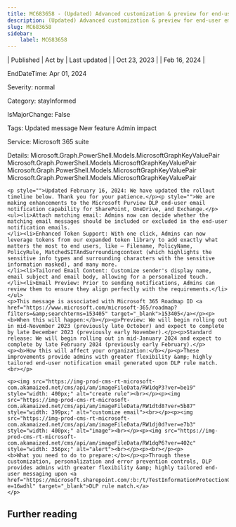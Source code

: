```yaml
---
title: MC683658 - (Updated) Advanced customization & preview for end-user email notification in Microsoft Purview DLP
description: (Updated) Advanced customization & preview for end-user email notification in Microsoft Purview DLP
slug: MC683658
sidebar:
    label: MC683658
---
```



| Published | Act by | Last updated |
| Oct 23, 2023 |  | Feb 16, 2024 |

EndDateTime: Apr 01, 2024

Severity: normal

Category: stayInformed

IsMajorChange: False

Tags: Updated message New feature Admin impact

Service: Microsoft 365 suite

Details: Microsoft.Graph.PowerShell.Models.MicrosoftGraphKeyValuePair Microsoft.Graph.PowerShell.Models.MicrosoftGraphKeyValuePair Microsoft.Graph.PowerShell.Models.MicrosoftGraphKeyValuePair Microsoft.Graph.PowerShell.Models.MicrosoftGraphKeyValuePair

```
<p style="">Updated February 16, 2024: We have updated the rollout timeline below. Thank you for your patience.</p><p style="">We are making enhancements to the Microsoft Purview DLP end-user email notification capability for SharePoint, OneDrive, and Exchange.</p><ul><li>Attach matching email: Admins now can decide whether the matching email messages should be included or excluded in the end-user notification emails.
</li><li>Enhanced Token Support: With one click, Admins can now leverage tokens from our expanded token library to add exactly what matters the most to end users, like – Filename, PolicyName, PolicyRule, MatchedSITAndSurroundingcontext (which highlights the sensitive info types and surrounding characters with the sensitive information masked), and many more.
</li><li>Tailored Email Content: Customize sender's display name, email subject and email body, allowing for a personalized touch.
</li><li>Email Preview: Prior to sending notifications, Admins can review them to ensure they align perfectly with the requirements.</li></ul>
<p>This message is associated with Microsoft 365 Roadmap ID <a href="https://www.microsoft.com/microsoft-365/roadmap?filters=&amp;searchterms=153405" target="_blank">153405</a></p><p><b>When this will happen:</b></p><p>Preview: We will begin rolling out in mid-November 2023 (previously late October) and expect to complete by late December 2023 (previously early November).</p><p>Standard release: We will begin rolling out in mid-January 2024 and expect to complete by late February 2024 (previously early February).</p>
<p><b>How this will affect your organization:</b></p><p>These improvements provide admins with greater flexibility &amp; highly tailored end-user notification email generated upon DLP rule match.<br></p>

<p><img src="https://img-prod-cms-rt-microsoft-com.akamaized.net/cms/api/am/imageFileData/RW1dqP3?ver=be19" style="width: 400px;" alt="create rule"><br></p><p><img src="https://img-prod-cms-rt-microsoft-com.akamaized.net/cms/api/am/imageFileData/RW1dtd8?ver=5b87" style="width: 399px;" alt="customize email"><br></p><p><img src="https://img-prod-cms-rt-microsoft-com.akamaized.net/cms/api/am/imageFileData/RW1dj0d?ver=e7b3" style="width: 400px;" alt="image"><br></p><p><img src="https://img-prod-cms-rt-microsoft-com.akamaized.net/cms/api/am/imageFileData/RW1dqP6?ver=402c" style="width: 356px;" alt="alert"><br></p><p><br></p><p>
<b>What you need to do to prepare:</b></p><p>Through these customization, personalization and error prevention controls, DLP provides admins with greater flexibility &amp; highly tailored end-user messaging upon <a href="https://microsoft.sharepoint.com/:b:/t/TestInformationProtectionGovernancecustomercommunity/Ec5R1XoWFFZAuXpwc_tZewcBSV5Cn55TPyq3bFZqXl_6nw?e=16wdhl" target="_blank">DLP rule match.</a>
</p>
```

## Further reading
